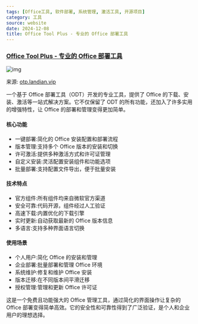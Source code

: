 ```yaml
---
tags: [Office工具, 软件部署, 系统管理, 激活工具, 开源项目]
category: 工具
source: website
date: 2024-12-08
title: Office Tool Plus - 专业的 Office 部署工具
---
```


### [Office Tool Plus - 专业的 Office 部署工具](https://otp.landian.vip/zh-cn/)

![img](https://img.mengpeng.tech/i/2024/12/07/67544ccdcc95e.webp)

来源: [otp.landian.vip](https://otp.landian.vip/zh-cn/)

一个基于 Office 部署工具（ODT）开发的专业工具，提供了 Office 的下载、安装、激活等一站式解决方案。它不仅保留了 ODT 的所有功能，还加入了许多实用的增强特性，让 Office 的部署和管理变得更加简单。

#### 核心功能
- 一键部署:简化的 Office 安装配置和部署流程
- 版本管理:支持多个 Office 版本的安装和切换
- 许可激活:提供多种激活方式和许可证管理
- 自定义安装:灵活配置安装组件和功能选项
- 批量部署:支持配置文件导出，便于批量安装

#### 技术特点
- 官方组件:所有组件均来自微软官方渠道
- 安全可靠:代码开源，组件经过人工验证
- 高速下载:内置优化的下载引擎
- 实时更新:自动获取最新的 Office 版本信息
- 多语言:支持多种界面语言切换

#### 使用场景
- 个人用户:简化 Office 的安装和管理
- 企业部署:批量部署和管理 Office 环境
- 系统维护:修复和维护 Office 安装
- 版本迁移:在不同版本间平滑迁移
- 授权管理:管理和更新 Office 许可证

这是一个免费且功能强大的 Office 管理工具，通过简化的界面操作让复杂的 Office 部署变得简单高效。它的安全性和可靠性得到了广泛验证，是个人和企业用户的理想选择。 